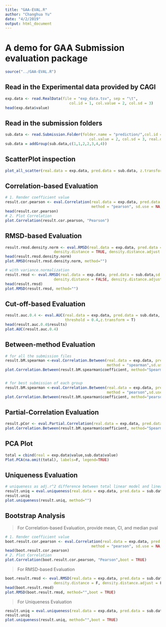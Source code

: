 ```yaml
---
title: "GAA-EVAL.R"
author: "Changhua Yu"
date: "4/2/2019"
output: html_document
---
```

# A demo for GAA Submission evaluation package
```r
source("../GAA-EVAL.R")
```

## Read in the Experimental data provided by CAGI
```r
exp.data <- read.RealData(file = "exp_data.tsv", sep = "\t",
                             col.id = 1, col.value = 2, col.sd = 3)
head(exp.data$value)
```

## Read in the submission folders
```r
sub.data <- read.Submission.Folder(folder.name = "prediction/",col.id = 1,
                                      col.value = 2, col.sd = 3, real.data = exp.data)
sub.data = addGroup(sub.data,c(1,1,2,2,3,4,4))
```

## ScatterPlot inspection
```r
plot_all_scatter(real.data = exp.data, pred.data = sub.data, z.transform = TRUE)
```

## Correlation-based Evaluation
```r
# 1. Render coefficient value
result.cor.pearson <- eval.Correlation(real.data = exp.data, pred.data = sub.data,
                                       method = "pearson", sd.use = NA,z.transform = TRUE)
head(result.cor.pearson)
# 2. Plot Correlation
plot.Correlation(result.cor.pearson, "Pearson")
```

## RMSD-based Evaluation
```r
result.rmsd.density.norm <- eval.RMSD(real.data = exp.data, pred.data = sub.data,sd.use = NA, 
                      density.distance = TRUE, density.distance.adjust = TRUE, variance.normalization = TRUE)
head(result.rmsd.density.norm)
plot.RMSD(result.rmsd.density.norm, method="")

# with variance.normalization
result.rmsd <- eval.RMSD(real.data = exp.data, pred.data = sub.data,sd.use = NA, 
                      density.distance = FALSE, density.distance.adjust = FALSE, variance.normalization = FALSE)
head(result.rmsd)
plot.RMSD(result.rmsd, method="")
```


## Cut-off-based Evaluation
```r
result.auc.0.4 <- eval.AUC(real.data = exp.data, pred.data = sub.data, 
                           threshold = 0.4,z.transform = T)
head(result.auc.0.4$results)
plot.AUC(result.auc.0.4)
```

## Between-method Evaluation
```r
# for all the submission files
result.bM.spearman <-eval.Correlation.Between(real.data = exp.data, pred.data = sub.data,
                                              method = "spearman",sd.use = NA,z.transform = TRUE)
plot.Correlation.Between(result.bM.spearman$coefficient, method="Spearman")


# for best submission of each group
result.bM.spearman <-eval.Correlation.Between(real.data = exp.data, pred.data = sub.data,
                                              method = "pearson",sd.use = NA,z.transform = TRUE,grouped = TRUE)
plot.Correlation.Between(result.bM.spearman$coefficient, method="pearson")
```

## Partial-Correlation Evaluation
```r
result.pCor <- eval.Partial.Correlation(real.data = exp.data, pred.data = sub.data, method = "spearman")
plot.Correlation.Between(result.bM.spearman$coefficient, method="Spearman")
```

## PCA Plot
```r
total = cbind(real = exp.data$value,sub.data$value)
Plot.PCA(na.omit(total), labels=F, legend=TRUE) 
```

## Uniqueness Evaluation
```r
# uniqueness as adj.r^2 difference between total linear model and linear models without certain group
result.uniq = eval.uniqueness(real.data = exp.data, pred.data = sub.data)
result.uniq
plot.uniqueness(result.uniq, method="")
```

## Bootstrap Analysis
> For Correlation-based Evaluation, provide mean, CI, and median pval

```r
# 1. Render coefficient value
boot.result.cor.pearson <- eval.Correlation(real.data = exp.data, pred.data = sub.data,
                                       method = "pearson", sd.use = NA,z.transform = TRUE,boot = T)
head(boot.result.cor.pearson)
# 2. Plot Correlation
plot.Correlation(boot.result.cor.pearson, "Pearson",boot = TRUE)
```


> For RMSD-based Evaluation

```r
boot.result.rmsd <- eval.RMSD(real.data = exp.data, pred.data = sub.data,sd.use = NA, 
                      density.distance = F, density.distance.adjust = F, variance.normalization = T,boot = TRUE)
head(boot.result.rmsd)
plot.RMSD(boot.result.rmsd, method="",boot = TRUE)
```

> For Uniqueness Evaluation

```r
result.uniq = eval.uniqueness(real.data = exp.data, pred.data = sub.data,boot = TRUE)
result.uniq
plot.uniqueness(result.uniq, method="",boot = TRUE)
```

